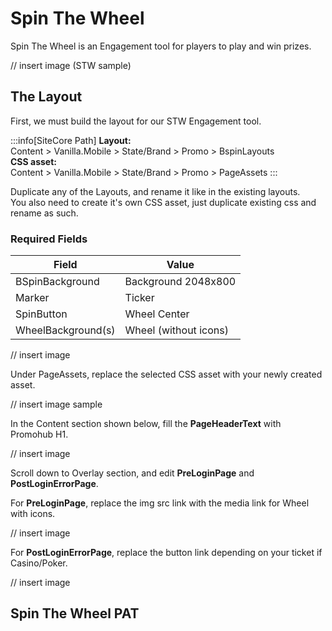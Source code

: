 # Spin The Wheel
Spin The Wheel is an Engagement tool for players to play and win prizes.

// insert image (STW sample)

## The Layout
First, we must build the layout for our STW Engagement tool.

:::info[SiteCore Path]
<strong>Layout:</strong><br/>
Content > Vanilla.Mobile > State/Brand > Promo > BspinLayouts<br/>
<strong>CSS asset:</strong><br/>
Content > Vanilla.Mobile > State/Brand > Promo > PageAssets
:::

Duplicate any of the Layouts, and rename it like in the existing layouts.<br/>
You also need to create it's own CSS asset, just duplicate existing css and rename as such.

### Required Fields
| Field | Value |
| --- | --------- |
| BSpinBackground | Background 2048x800 |
| Marker | Ticker |
| SpinButton | Wheel Center |
| WheelBackground(s) | Wheel (without icons) |

// insert image

Under PageAssets, replace the selected CSS asset with your newly created asset.

// insert image sample

In the Content section shown below, fill the <strong>PageHeaderText</strong> with Promohub H1.

// insert image

Scroll down to Overlay section, and edit <strong>PreLoginPage</strong> and <strong>PostLoginErrorPage</strong>.

For <strong>PreLoginPage</strong>, replace the img src link with the media link for Wheel with icons.

// insert image

For <strong>PostLoginErrorPage</strong>, replace the button link depending on your ticket if Casino/Poker.

// insert image

## Spin The Wheel PAT
